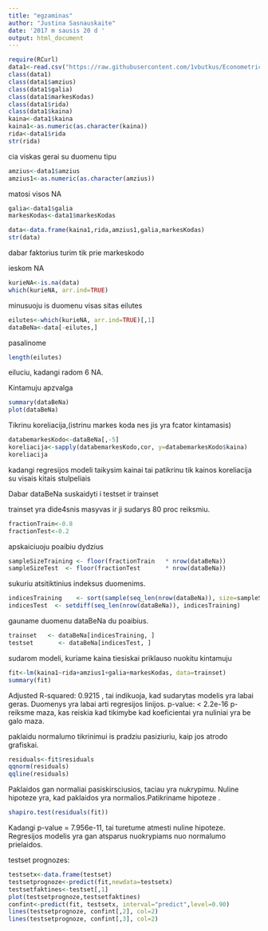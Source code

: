 ---
title: "egzaminas"
author: "Justina Sasnauskaite"
date: '2017 m sausis 20 d '
output: html_document
---

```{r}
require(RCurl)
data1<-read.csv("https://raw.githubusercontent.com/1vbutkus/Econometrics1/master/Egzaminas/data.csv", skip= 7, sep=  ";" )
class(data1)
class(data1$amzius)
class(data1$galia)
class(data1$markesKodas)
class(data1$rida)
class(data1$kaina)
kaina<-data1$kaina
kaina1<-as.numeric(as.character(kaina))
rida<-data1$rida
str(rida)
```
cia viskas gerai su duomenu tipu

```{r}
amzius<-data1$amzius
amzius1<-as.numeric(as.character(amzius))
```

matosi visos NA

```{r}
galia<-data1$galia
markesKodas<-data1$markesKodas

data<-data.frame(kaina1,rida,amzius1,galia,markesKodas)
str(data)
```
dabar faktorius turim tik prie markeskodo

ieskom NA 

```{r}
kurieNA<-is.na(data)
which(kurieNA, arr.ind=TRUE)
```
minusuoju is duomenu visas sitas eilutes
```{r}
eilutes<-which(kurieNA, arr.ind=TRUE)[,1]
dataBeNa<-data[-eilutes,]
```

pasalinome

```{r}
length(eilutes)
```
eiluciu, kadangi radom 6 NA. 


Kintamuju apzvalga
```{r}
summary(dataBeNa)
plot(dataBeNa)
```

Tikrinu koreliacija,(istrinu markes koda nes jis yra fcator kintamasis)
```{r}

databemarkesKodo<-dataBeNa[,-5]
koreliacija<-sapply(databemarkesKodo,cor, y=databemarkesKodo$kaina)
koreliacija
```
kadangi regresijos modeli taikysim kainai tai patikrinu tik kainos koreliacija su visais kitais stulpeliais


Dabar dataBeNa suskaidyti i testset ir trainset

trainset yra dide4snis masyvas ir ji sudarys 80 proc reiksmiu.

```{r}
fractionTrain<-0.8
fractionTest<-0.2
```

apskaiciuoju poaibiu dydzius
```{r}

sampleSizeTraining <- floor(fractionTrain   * nrow(dataBeNa))
sampleSizeTest  <- floor(fractionTest       * nrow(dataBeNa))
```

sukuriu atsitiktinius indeksus duomenims.

```{r}
indicesTraining    <- sort(sample(seq_len(nrow(dataBeNa)), size=sampleSizeTraining))
indicesTest  <- setdiff(seq_len(nrow(dataBeNa)), indicesTraining)
```

gauname duomenu dataBeNa du poaibius.



```{r}
trainset   <- dataBeNa[indicesTraining, ]
testset       <- dataBeNa[indicesTest, ]
```



sudarom modeli, kuriame kaina tiesiskai priklauso nuokitu kintamuju
```{r}

fit<-lm(kaina1~rida+amzius1+galia+markesKodas, data=trainset)
summary(fit)
```
Adjusted R-squared:  0.9215 , tai indikuoja, kad sudarytas modelis yra labai geras. Duomenys yra labai arti regresijos linijos.
p-value: < 2.2e-16 p-reiksme maza, kas reiskia kad tikimybe kad koeficientai yra nuliniai yra be galo maza. 

paklaidu normalumo tikrinimui is pradziu pasiziuriu, kaip jos atrodo grafiskai. 

```{r}
residuals<-fit$residuals
qqnorm(residuals)
qqline(residuals)
```
Paklaidos gan normaliai pasiskirsciusios, taciau yra nukrypimu.
Nuline hipoteze yra, kad paklaidos yra normalios.Patikriname hipoteze .

```{r}
shapiro.test(residuals(fit))
```

Kadangi  p-value = 7.956e-11, tai turetume atmesti nuline hipoteze.
Regresijos modelis yra gan atsparus nuokrypiams nuo normalumo prielaidos. 

testset prognozes:
```{r}
testsetx<-data.frame(testset)
testsetprognoze<-predict(fit,newdata=testsetx)
testsetfaktines<-testset[,1]
plot(testsetprognoze,testsetfaktines)
confint<-predict(fit, testsetx, interval="predict",level=0.90)
lines(testsetprognoze, confint[,2], col=2)
lines(testsetprognoze, confint[,3], col=2)

```

